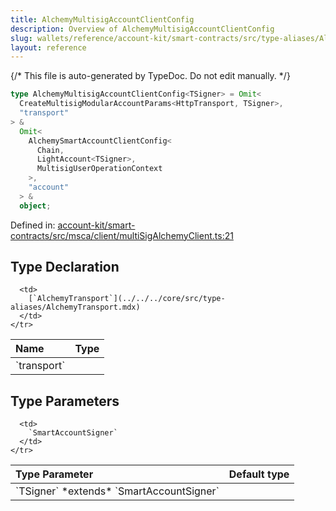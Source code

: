 ```yaml
---
title: AlchemyMultisigAccountClientConfig
description: Overview of AlchemyMultisigAccountClientConfig
slug: wallets/reference/account-kit/smart-contracts/src/type-aliases/AlchemyMultisigAccountClientConfig
layout: reference
---
```


{/* This file is auto-generated by TypeDoc. Do not edit manually. */}

```ts
type AlchemyMultisigAccountClientConfig<TSigner> = Omit<
  CreateMultisigModularAccountParams<HttpTransport, TSigner>,
  "transport"
> &
  Omit<
    AlchemySmartAccountClientConfig<
      Chain,
      LightAccount<TSigner>,
      MultisigUserOperationContext
    >,
    "account"
  > &
  object;
```

Defined in: [account-kit/smart-contracts/src/msca/client/multiSigAlchemyClient.ts:21](https://github.com/alchemyplatform/aa-sdk/blob/9df5be8c23af4e472bcb503c17766b16da0ad87d/account-kit/smart-contracts/src/msca/client/multiSigAlchemyClient.ts#L21)

## Type Declaration

<table>
  <thead>
    <tr>
      <th align="left">Name</th>
      <th align="left">Type</th>
    </tr>
  </thead>

  <tbody>
    <tr>
      <td>
        `transport`
      </td>

      <td>
        [`AlchemyTransport`](../../../core/src/type-aliases/AlchemyTransport.mdx)
      </td>
    </tr>

  </tbody>
</table>

## Type Parameters

<table>
  <thead>
    <tr>
      <th align="left">Type Parameter</th>
      <th align="left">Default type</th>
    </tr>
  </thead>

  <tbody>
    <tr>
      <td>
        `TSigner` *extends* `SmartAccountSigner`
      </td>

      <td>
        `SmartAccountSigner`
      </td>
    </tr>

  </tbody>
</table>
